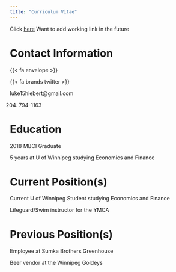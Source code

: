 ```yaml
---
title: "Curriculum Vitae"
---
```


Click [here](files/cv.pdf) Want to add working link in the future

# Contact Information

{{< fa envelope >}}
<a href="mailto:luke15hiebert@gmial.com" >
  <i class="fas fa-envelope"></i>
</a>

{{< fa brands twitter >}}

<a href="https://x.com/LukeHiebert3" target="_blank">
  <i class="fab fa-twitter"></i>
</a>



luke15hiebert\@gmail.com

(204) 794-1163



# Education

2018 MBCI Graduate

5 years at U of Winnipeg studying Economics and Finance

# Current Position(s)

Current U of Winnipeg Student studying Economics and Finance

Lifeguard/Swim instructor for the YMCA

# Previous Position(s)

Employee at Sumka Brothers Greenhouse

Beer vendor at the Winnipeg Goldeys

